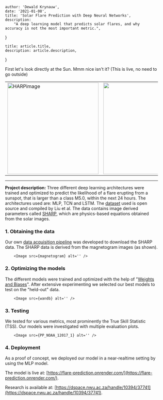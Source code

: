 
    author: 'Dewald Krynauw',
    date: '2021-01-08',
    title: 'Solar Flare Prediction with Deep Neural Networks',
    description:
        "A deep learning model that predicts solar flares, and why accuracy is not the most important metric.",
}

    title: article.title,
    description: article.description,
}


First let's look directly at the Sun. Mmm nice isn't it? (This is live, no need to go outside)

|  | |
|---|---|
| <img src="https://sdo.gsfc.nasa.gov/assets/img/latest/latest_1024_HMIBC.jpg" alt="HARPimage" width="300"/> | <img src="http://sdo.gsfc.nasa.gov/assets/img/latest/latest_512_0171.jpg" width="300"/> |

---

**Project description:** Three different deep learning architectures were trained and optimized to predict the likelihood 
of a flare erupting from a sunspot, that is larger than a class M5.0, within the next 24 hours. 
The architectures used are: MLP, TCN and LSTM.
The [dataset](https://github.com/JasonTLWang/LSTM-flare-prediction) used is open source and compiled by Liu et al.
The data contains image derived parameters called [SHARP](http://jsoc.stanford.edu/doc/data/hmi/sharp/sharp.htm), 
which are physics-based equations obtained from the solar images.

### 1. Obtaining the data
Our own [data acquisition pipeline](https://github.com/Dewald928/DeepFlarePred/blob/master/Test_Scripts/data_aquisition_pipeline.ipynb) was developed
to download the SHARP data. The SHARP data is derived from the magnetogram images (as shown).

        <Image src={magnetogram} alt='' />

### 2. Optimizing the models
The different models were trained and optimized with the help of "[Weights and Biases](https://wandb.ai/home)". 
After extensive experimenting we selected our best models to test on the "held-out" data.

        <Image src={wandb} alt='' />

### 3. Testing
We tested for various metrics, most prominently the True Skill Statistic (TSS).
Our models were investigated with multiple evaluation plots.

        <Image src={PP_NOAA_12017_1} alt='' />

### 4. Deployment
As a proof of concept, we deployed our model in a near-realtime setting by using the MLP model.

The model is live at: [https://flare-prediction.onrender.com/](https://flare-prediction.onrender.com/).

Research is available at: [https://dspace.nwu.ac.za/handle/10394/37741](https://dspace.nwu.ac.za/handle/10394/37741).